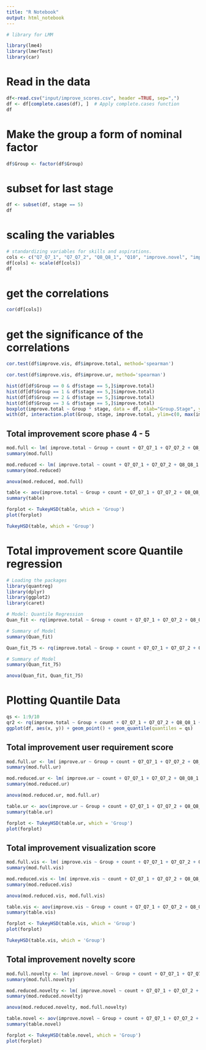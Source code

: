 ```yaml
---
title: "R Notebook"
output: html_notebook
---
```



```r
# library for LMM 

library(lme4)
library(lmerTest)
library(car)
```

# Read in the data 

```r
df<-read.csv("input/improve_scores.csv", header =TRUE, sep=",")
df <- df[complete.cases(df), ]  # Apply complete.cases function
df
```
# Make the group a form of nominal factor

```r
df$Group <- factor(df$Group)
```

# subset for last stage

```r
df <- subset(df, stage == 5)
df
```

# scaling the variables 

```r
# standardizing variables for skills and aspirations. 
cols <- c("Q7_Q7_1", "Q7_Q7_2", "Q8_Q8_1", "Q10", "improve.novel", "improve.ur", "improve.vis", "improve.total", "count")
df[cols] <- scale(df[cols])
df
```

# get the correlations

```r
cor(df[cols])
```
# get the significance of the correlations

```r
cor.test(df$improve.vis, df$improve.total, method='spearman')
```
```r
cor.test(df$improve.vis, df$improve.ur, method='spearman')
```
```r
hist(df[df$Group == 0 & df$stage == 5,]$improve.total)
hist(df[df$Group == 1 & df$stage == 5,]$improve.total)
hist(df[df$Group == 2 & df$stage == 5,]$improve.total)
hist(df[df$Group == 3 & df$stage == 5,]$improve.total)
boxplot(improve.total ~ Group * stage, data = df, xlab="Group.Stage", ylab="improve.total")
with(df, interaction.plot(Group, stage, improve.total, ylim=c(0, max(improve.total)))) # interaction plot
```

## Total improvement score phase 4 - 5

```r
mod.full <- lm( improve.total ~ Group + count + Q7_Q7_1 + Q7_Q7_2 + Q8_Q8_1 +  Q10, data = df)
summary(mod.full)
```
```r
mod.reduced <- lm( improve.total ~ count + Q7_Q7_1 + Q7_Q7_2 + Q8_Q8_1 +  Q10, data = df)
summary(mod.reduced)
```

```r
anova(mod.reduced, mod.full)
```
```r
table <- aov(improve.total ~ Group + count + Q7_Q7_1 + Q7_Q7_2 + Q8_Q8_1 +  Q10, data = df)
summary(table)
```
```r
forplot <- TukeyHSD(table, which = 'Group')
plot(forplot)
```

```r
TukeyHSD(table, which = 'Group')
```

# Total improvement score Quantile regression 

```r

# Loading the packages
library(quantreg)
library(dplyr)
library(ggplot2)
library(caret)

# Model: Quantile Regression
Quan_fit <- rq(improve.total ~ Group + count + Q7_Q7_1 + Q7_Q7_2 + Q8_Q8_1 +  Q10, data = df, tau = 0.25)

# Summary of Model
summary(Quan_fit)
```


```r
Quan_fit_75 <- rq(improve.total ~ Group + count + Q7_Q7_1 + Q7_Q7_2 + Q8_Q8_1 +  Q10, data = df, tau = 0.75)

# Summary of Model
summary(Quan_fit_75)
```

```r
anova(Quan_fit, Quan_fit_75)
```
# Plotting Quantile Data 

```r
qs <- 1:9/10
qr2 <- rq(improve.total ~ Group + count + Q7_Q7_1 + Q7_Q7_2 + Q8_Q8_1 +  Q10, data = df, tau = qs)
ggplot(df, aes(x, y)) + geom_point() + geom_quantile(quantiles = qs)
```




## Total improvement user requirement score

```r
mod.full.ur <- lm( improve.ur ~ Group + count + Q7_Q7_1 + Q7_Q7_2 + Q8_Q8_1 +  Q10, data = df)
summary(mod.full.ur)
```

```r
mod.reduced.ur <- lm( improve.ur ~ count + Q7_Q7_1 + Q7_Q7_2 + Q8_Q8_1 +  Q10, data = df)
summary(mod.reduced.ur)
```

```r
anova(mod.reduced.ur, mod.full.ur)
```
```r
table.ur <- aov(improve.ur ~ Group + count + Q7_Q7_1 + Q7_Q7_2 + Q8_Q8_1 +  Q10, data = df)
summary(table.ur)
```
```r
forplot <- TukeyHSD(table.ur, which = 'Group')
plot(forplot)
```
## Total improvement visualization score

```r
mod.full.vis <- lm( improve.vis ~ Group + count + Q7_Q7_1 + Q7_Q7_2 + Q8_Q8_1 +  Q10, data = df)
summary(mod.full.vis)
```
```r
mod.reduced.vis <- lm( improve.vis ~ count + Q7_Q7_1 + Q7_Q7_2 + Q8_Q8_1 +  Q10, data = df)
summary(mod.reduced.vis)
```
```r
anova(mod.reduced.vis, mod.full.vis)
```

```r
table.vis <- aov(improve.vis ~ Group + count + Q7_Q7_1 + Q7_Q7_2 + Q8_Q8_1 +  Q10, data = df)
summary(table.vis)
```
```r
forplot <- TukeyHSD(table.vis, which = 'Group')
plot(forplot)
```
```r
TukeyHSD(table.vis, which = 'Group')
```
## Total improvement novelty score

```r
mod.full.novelty <- lm( improve.novel ~ Group + count + Q7_Q7_1 + Q7_Q7_2 + Q8_Q8_1 +  Q10, data = df)
summary(mod.full.novelty)
```

```r
mod.reduced.novelty <- lm( improve.novel ~ count + Q7_Q7_1 + Q7_Q7_2 + Q8_Q8_1 +  Q10, data = df)
summary(mod.reduced.novelty)
```
```r
anova(mod.reduced.novelty, mod.full.novelty)
```
```r
table.novel <- aov(improve.novel ~ Group + count + Q7_Q7_1 + Q7_Q7_2 + Q8_Q8_1 +  Q10, data = df)
summary(table.novel)
```

```r
forplot <- TukeyHSD(table.novel, which = 'Group')
plot(forplot)
```


